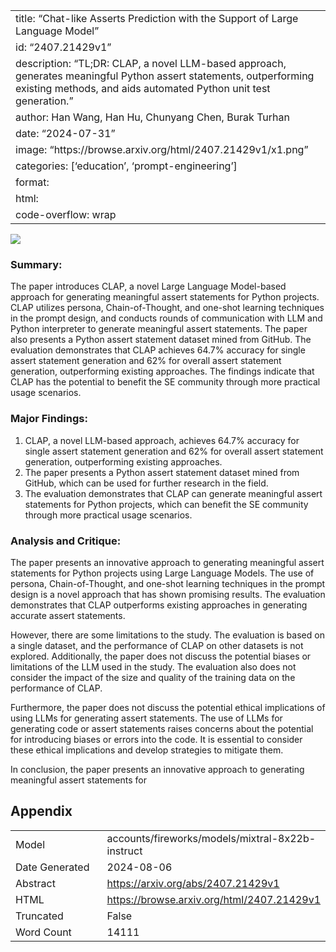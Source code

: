 
---
title: "Chat-like Asserts Prediction with the Support of Large Language Model"
id: "2407.21429v1"
description: "TL;DR: CLAP, a novel LLM-based approach, generates meaningful Python assert statements, outperforming existing methods, and aids automated Python unit test generation."
author: Han Wang, Han Hu, Chunyang Chen, Burak Turhan
date: "2024-07-31"
image: "https://browse.arxiv.org/html/2407.21429v1/x1.png"
categories: ['education', 'prompt-engineering']
format:
  html:
    code-overflow: wrap
---

![](https://browse.arxiv.org/html/2407.21429v1/x1.png)

### Summary:

The paper introduces CLAP, a novel Large Language Model-based approach for generating meaningful assert statements for Python projects. CLAP utilizes persona, Chain-of-Thought, and one-shot learning techniques in the prompt design, and conducts rounds of communication with LLM and Python interpreter to generate meaningful assert statements. The paper also presents a Python assert statement dataset mined from GitHub. The evaluation demonstrates that CLAP achieves 64.7% accuracy for single assert statement generation and 62% for overall assert statement generation, outperforming existing approaches. The findings indicate that CLAP has the potential to benefit the SE community through more practical usage scenarios.

### Major Findings:
1. CLAP, a novel LLM-based approach, achieves 64.7% accuracy for single assert statement generation and 62% for overall assert statement generation, outperforming existing approaches.
2. The paper presents a Python assert statement dataset mined from GitHub, which can be used for further research in the field.
3. The evaluation demonstrates that CLAP can generate meaningful assert statements for Python projects, which can benefit the SE community through more practical usage scenarios.

### Analysis and Critique:

The paper presents an innovative approach to generating meaningful assert statements for Python projects using Large Language Models. The use of persona, Chain-of-Thought, and one-shot learning techniques in the prompt design is a novel approach that has shown promising results. The evaluation demonstrates that CLAP outperforms existing approaches in generating accurate assert statements.

However, there are some limitations to the study. The evaluation is based on a single dataset, and the performance of CLAP on other datasets is not explored. Additionally, the paper does not discuss the potential biases or limitations of the LLM used in the study. The evaluation also does not consider the impact of the size and quality of the training data on the performance of CLAP.

Furthermore, the paper does not discuss the potential ethical implications of using LLMs for generating assert statements. The use of LLMs for generating code or assert statements raises concerns about the potential for introducing biases or errors into the code. It is essential to consider these ethical implications and develop strategies to mitigate them.

In conclusion, the paper presents an innovative approach to generating meaningful assert statements for

## Appendix

|          |          |
|----------|----------|
| Model     | accounts/fireworks/models/mixtral-8x22b-instruct       |
| Date Generated     | 2024-08-06       |
| Abstract | [https://arxiv.org/abs/2407.21429v1](https://arxiv.org/abs/2407.21429v1)        |
| HTML     | [https://browse.arxiv.org/html/2407.21429v1](https://browse.arxiv.org/html/2407.21429v1)       |
| Truncated       | False       |
| Word Count       | 14111       |